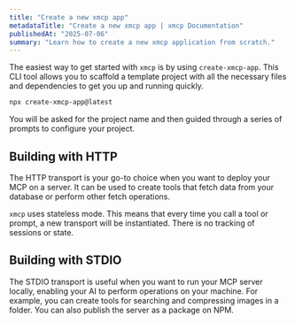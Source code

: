 ```yaml
---
title: "Create a new xmcp app"
metadataTitle: "Create a new xmcp app | xmcp Documentation"
publishedAt: "2025-07-06"
summary: "Learn how to create a new xmcp application from scratch."
---
```


The easiest way to get started with `xmcp` is by using `create-xmcp-app`. This CLI tool allows you to scaffold a template project with all the necessary files and dependencies to get you up and running quickly.

```bash
npx create-xmcp-app@latest
```

You will be asked for the project name and then guided through a series of prompts to configure your project.

## Building with HTTP

The HTTP transport is your go-to choice when you want to deploy your MCP on a server. It can be used to create tools that fetch data from your database or perform other fetch operations.

`xmcp` uses stateless mode. This means that every time you call a tool or prompt, a new transport will be instantiated. There is no tracking of sessions or state.

## Building with STDIO

The STDIO transport is useful when you want to run your MCP server locally, enabling your AI to perform operations on your machine. For example, you can create tools for searching and compressing images in a folder.
You can also publish the server as a package on NPM.
